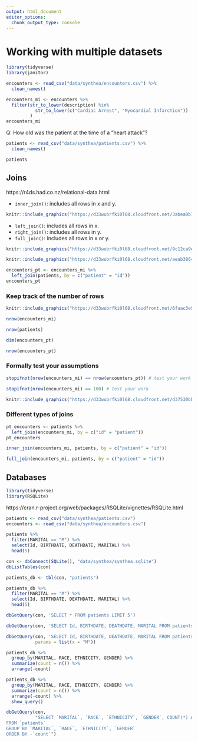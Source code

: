 ```yaml
---
output: html_document
editor_options: 
  chunk_output_type: console
---
```


# Working with multiple datasets

```r
library(tidyverse)
library(janitor)
```

```r
encounters <- read_csv("data/synthea/encounters.csv") %>%
  clean_names()

encounters_mi <- encounters %>%
  filter(str_to_lower(description) %in%
           str_to_lower(c("Cardiac Arrest", "Myocardial Infarction"))
         )
encounters_mi
```

Q: How old was the patient at the time of a "heart attack"?

```r
patients <- read_csv("data/synthea/patients.csv") %>%
  clean_names()

patients
```

## Joins

https://r4ds.had.co.nz/relational-data.html

- `inner_join()`: includes all rows in x and y.

```r
knitr::include_graphics("https://d33wubrfki0l68.cloudfront.net/3abea0b730526c3f053a3838953c35a0ccbe8980/7f29b/diagrams/join-inner.png")
```

- `left_join()`: includes all rows in x.
- `right_join()`: includes all rows in y.
- `full_join()`: includes all rows in x or y.

```r
knitr::include_graphics("https://d33wubrfki0l68.cloudfront.net/9c12ca9e12ed26a7c5d2aa08e36d2ac4fb593f1e/79980/diagrams/join-outer.png")
```

```r
knitr::include_graphics("https://d33wubrfki0l68.cloudfront.net/aeab386461820b029b7e7606ccff1286f623bae1/ef0d4/diagrams/join-venn.png")
```


```r
encounters_pt <- encounters_mi %>%
  left_join(patients, by = c("patient" = "id"))
encounters_pt
```

### Keep track of the number of rows

```r
knitr::include_graphics("https://d33wubrfki0l68.cloudfront.net/6faac3e996263827cb57fc5803df6192541a9a4b/c7d74/diagrams/join-one-to-many.png")
```


```r
nrow(encounters_mi)
```

```r
nrow(patients)
```

```r
dim(encounters_pt)
```

```r
nrow(encounters_pt)
```

### Formally test your assumptions

```r
stopifnot(nrow(encounters_mi) == nrow(encounters_pt)) # test your work
```

```r
stopifnot(nrow(encounters_mi) == 100) # test your work
```

```r
knitr::include_graphics("https://d33wubrfki0l68.cloudfront.net/d37530bbf7749f48c02684013ae72b2996b07e25/37510/diagrams/join-many-to-many.png")
```

### Different types of joins

```r
pt_encounters <- patients %>%
  left_join(encounters_mi, by = c("id" = "patient"))
pt_encounters
```

```r
inner_join(encounters_mi, patients, by = c("patient" = "id"))
```

```r
full_join(encounters_mi, patients, by = c("patient" = "id"))
```

## Databases

```r
library(tidyverse)
library(RSQLite)
```

https://cran.r-project.org/web/packages/RSQLite/vignettes/RSQLite.html

```r
patients <- read_csv("data/synthea/patients.csv")
encounters <- read_csv("data/synthea/encounters.csv")
```

```r
patients %>%
  filter(MARITAL == "M") %>%
  select(Id, BIRTHDATE, DEATHDATE, MARITAL) %>%
  head(5)
```

```r
con <- dbConnect(SQLite(), "data/synthea/synthea.sqlite")
dbListTables(con)
```


```r
patients_db <- tbl(con, "patients")

patients_db %>%
  filter(MARITAL == "M") %>%
  select(Id, BIRTHDATE, DEATHDATE, MARITAL) %>%
  head(5)
```

```r
dbGetQuery(con, 'SELECT * FROM patients LIMIT 5')
```

```r
dbGetQuery(con, 'SELECT Id, BIRTHDATE, DEATHDATE, MARITAL FROM patients WHERE MARITAL = "M" LIMIT 5')
```

```r
dbGetQuery(con, 'SELECT Id, BIRTHDATE, DEATHDATE, MARITAL FROM patients WHERE MARITAL = :x LIMIT 5', 
           params = list(x = "M"))
```

```r
patients_db %>%
  group_by(MARITAL, RACE, ETHNICITY, GENDER) %>%
  summarize(count = n()) %>%
  arrange(-count)
```

```r
patients_db %>%
  group_by(MARITAL, RACE, ETHNICITY, GENDER) %>%
  summarize(count = n()) %>%
  arrange(-count) %>%
  show_query()
```

```r
dbGetQuery(con,
           "SELECT `MARITAL`, `RACE`, `ETHNICITY`, `GENDER`, COUNT(*) AS `count`
FROM `patients`
GROUP BY `MARITAL`, `RACE`, `ETHNICITY`, `GENDER`
ORDER BY -`count`")
```

